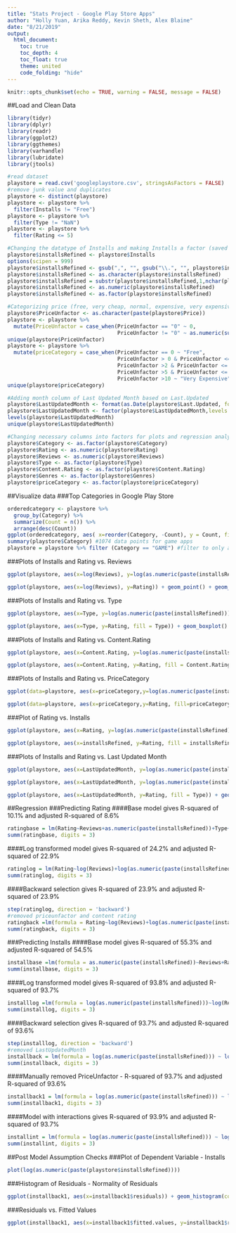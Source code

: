 ```yaml
---
title: "Stats Project - Google Play Store Apps"
author: "Holly Yuan, Arika Reddy, Kevin Sheth, Alex Blaine"
date: "8/21/2019"
output:
  html_document:
    toc: true
    toc_depth: 4
    toc_float: true
    theme: united
    code_folding: "hide"
---
```


```r
knitr::opts_chunk$set(echo = TRUE, warning = FALSE, message = FALSE)
```

##Load and Clean Data
```r
library(tidyr)
library(dplyr)
library(readr)
library(ggplot2) 
library(ggthemes)
library(varhandle)
library(lubridate)
library(jtools)

#read dataset
playstore = read.csv('googleplaystore.csv', stringsAsFactors = FALSE)
#remove junk value and duplicates
playstore <- distinct(playstore)
playstore <- playstore %>%
  filter(Installs != "Free")
playstore <- playstore %>%
  filter(Type != "NaN")
playstore <- playstore %>%
  filter(Rating <= 5)
```

```r
#Changing the datatype of Installs and making Installs a factor (saved as installsRefined)
playstore$installsRefined <- playstore$Installs
options(scipen = 999)
playstore$installsRefined <- gsub(",", "", gsub("\\.", "", playstore$installsRefined))
playstore$installsRefined <- as.character(playstore$installsRefined)
playstore$installsRefined = substr(playstore$installsRefined,1,nchar(playstore$installsRefined)-1)
playstore$installsRefined <- as.numeric(playstore$installsRefined)
playstore$installsRefined <- as.factor(playstore$installsRefined)

#Categorizing price (free, very cheap, normal, expensive, very expensive)
playstore$PriceUnfactor <- as.character(paste(playstore$Price))
playstore <- playstore %>%
  mutate(PriceUnfactor = case_when(PriceUnfactor == "0" ~ 0,
                                   PriceUnfactor != "0" ~ as.numeric(substring(PriceUnfactor,2))))
unique(playstore$PriceUnfactor)
playstore <- playstore %>%
  mutate(priceCategory = case_when(PriceUnfactor == 0 ~ "Free",
                                   PriceUnfactor > 0 & PriceUnfactor <= 2 ~ "Very Cheap",
                                   PriceUnfactor >2 & PriceUnfactor <= 5 ~ "Normal",
                                   PriceUnfactor >5 & PriceUnfactor <= 10 ~ "Expensive",
                                   PriceUnfactor >10 ~ "Very Expensive"))
unique(playstore$priceCategory)

#Adding month column of Last Updated Month based on Last.Updated
playstore$LastUpdatedMonth <- format(as.Date(playstore$Last.Updated, format = "%B %d, %Y"),"%b")
playstore$LastUpdatedMonth <- factor(playstore$LastUpdatedMonth,levels = c("Jan", "Feb", "Mar", "Apr", "May", "Jun", "Jul", "Aug", "Sep", "Oct", "Nov", "Dec"))
levels(playstore$LastUpdatedMonth)
unique(playstore$LastUpdatedMonth)

#Changing necessary columns into factors for plots and regression analyses
playstore$Category <- as.factor(playstore$Category)
playstore$Rating <- as.numeric(playstore$Rating)
playstore$Reviews <- as.numeric(playstore$Reviews)
playstore$Type <- as.factor(playstore$Type)
playstore$Content.Rating <- as.factor(playstore$Content.Rating)
playstore$Genres <- as.factor(playstore$Genres)
playstore$priceCategory <- as.factor(playstore$priceCategory)
```

##Visualize data
###Top Categories in Google Play Store
```r
orderedcategory <- playstore %>%
  group_by(Category) %>%
  summarize(Count = n()) %>%
  arrange(desc(Count))
ggplot(orderedcategory, aes( x=reorder(Category, -Count), y = Count, fill = Category )) + geom_bar(stat="identity") + theme(axis.text.x = element_text(angle = 90, hjust = 1, size = 7)) + theme(legend.position = "none")+labs(x = "", y = "Count")
summary(playstore$Category) #1074 data points for game apps
playstore = playstore %>% filter (Category == "GAME") #filter to only apps in the GAME category
```

###Plots of Installs and Rating vs. Reviews
```r
ggplot(playstore, aes(x=log(Reviews), y=log(as.numeric(paste(installsRefined))))) + geom_point() + geom_smooth() +guides(fill=FALSE)+labs(title = "Installs vs. Reviews", x = "Reviews", y = "Installs")

ggplot(playstore, aes(x=log(Reviews), y=Rating)) + geom_point() + geom_smooth() +guides(fill=FALSE)+labs(title = "Rating vs. Reviews", x = "Reviews", y = "Rating")
```



###Plots of Installs and Rating vs. Type
```r
ggplot(playstore, aes(x=Type, y=log(as.numeric(paste(installsRefined))), fill = Type)) + geom_boxplot() +guides(fill=FALSE)+labs(title = "Installs vs. Type", x = "Type", y = "Installs")

ggplot(playstore, aes(x=Type, y=Rating, fill = Type)) + geom_boxplot() +guides(fill=FALSE)+labs(title = "Rating vs. Type", x = "Type", y = "Rating")
```


###Plots of Installs and Rating vs. Content.Rating
```r
ggplot(playstore, aes(x=Content.Rating, y=log(as.numeric(paste(installsRefined))), fill = Content.Rating)) + geom_boxplot() + theme(axis.text.x = element_text(size = 7)) + guides(fill=FALSE)+labs(title = "Installs vs. Content Rating", x = "Content Rating", y = "Installs")

ggplot(playstore, aes(x=Content.Rating, y=Rating, fill = Content.Rating)) + geom_boxplot() + theme(axis.text.x = element_text(size = 7)) + guides(fill=FALSE)+labs(title = "Rating vs. Content Rating", x = "Content Rating", y = "Rating")
```


###Plots of Installs and Rating vs. PriceCategory
```r
ggplot(data=playstore, aes(x=priceCategory,y=log(as.numeric(paste(installsRefined))), fill=priceCategory)) + geom_boxplot() + scale_x_discrete(limits=c("Free", "Very Cheap", "Normal", "Expensive", "Very Expensive")) + labs(title = "Installs vs. Price Category", x = "Price Category", y = "Installs") + guides(fill=FALSE)

ggplot(data=playstore, aes(x=priceCategory,y=Rating, fill=priceCategory)) + geom_boxplot() + scale_x_discrete(limits=c("Free", "Very Cheap", "Normal", "Expensive", "Very Expensive")) + labs(title = "Rating vs. Price Category", x = "Price Category", y = "Rating") + guides(fill=FALSE)
```

###Plot of Rating vs. Installs
```r
ggplot(playstore, aes(x=Rating, y=log(as.numeric(paste(installsRefined))))) + geom_point() + geom_smooth() +guides(fill=FALSE)+labs(title = "Installs vs. Ratings", x = "Ratings", y = "Installs")

ggplot(playstore, aes(x=installsRefined, y=Rating, fill = installsRefined)) + geom_boxplot() + theme(axis.text.x = element_text(angle = 90, hjust = 1, size = 7)) + guides(fill=FALSE)+labs(title = "Rating vs. Installs", x = "Installs", y = "Rating")
```


###Plots of Installs and Rating vs. Last Updated Month
```r
ggplot(playstore, aes(x=LastUpdatedMonth, y=log(as.numeric(paste(installsRefined))), fill = LastUpdatedMonth)) + geom_boxplot() + labs(title = "Installs vs. Last Updated Month", x = "Last Updated Month", y = "Installs") + guides(fill=FALSE)

ggplot(playstore, aes(x=LastUpdatedMonth, y=log(as.numeric(paste(installsRefined))), fill = Type)) + geom_boxplot() + labs(title = "Installs vs. Last Updated Month by Type", x = "Last Updated Month", y = "Installs")

ggplot(playstore, aes(x=LastUpdatedMonth, y=Rating, fill = Type)) + geom_boxplot() + labs(title = "Rating vs. Last Updated Month by Type", x = "Last Updated Month", y = "Rating")
```


##Regression
###Predicting Rating
####Base model gives R-squared of 10.1% and adjusted R-squared of 8.6%
```r
ratingbase = lm(Rating~Reviews+as.numeric(paste(installsRefined))+Type+PriceUnfactor+Content.Rating+LastUpdatedMonth, data = playstore)
summ(ratingbase, digits = 3)
```


####Log transformed model gives R-squared of 24.2% and adjusted R-squared of 22.9%
```r
ratinglog = lm(Rating~log(Reviews)+log(as.numeric(paste(installsRefined)))+Type+PriceUnfactor+Content.Rating+LastUpdatedMonth, data = playstore)
summ(ratinglog, digits = 3)
```


####Backward selection gives R-squared of 23.9% and adjusted R-squared of 23.9%
```r
step(ratinglog, direction = 'backward')
#removed priceunfactor and content rating
ratingback =lm(formula = Rating~log(Reviews)+log(as.numeric(paste(installsRefined)))+Type+LastUpdatedMonth, data = playstore)
summ(ratingback, digits = 3)
```


###Predicting Installs
####Base model gives R-squared of 55.3% and adjusted R-squared of 54.5%
```r
installbase =lm(formula = as.numeric(paste(installsRefined))~Reviews+Rating+Type+PriceUnfactor+Content.Rating+LastUpdatedMonth, data = playstore)
summ(installbase, digits = 3)
```


####Log transformed model gives R-squared of 93.8% and adjusted R-squared of 93.7%
```r
installlog =lm(formula = log(as.numeric(paste(installsRefined)))~log(Reviews)+Rating+Type+PriceUnfactor+Content.Rating+LastUpdatedMonth, data = playstore)
summ(installlog, digits = 3)
```


####Backward selection gives R-squared of 93.7% and adjusted R-squared of 93.6%
```r
step(installlog, direction = 'backward')
#removed LastUpdatedMonth
installback = lm(formula = log(as.numeric(paste(installsRefined))) ~ log(Reviews) + Rating + Type + PriceUnfactor + Content.Rating, data = playstore)
summ(installback, digits = 3)
```


####Manually removed PriceUnfactor - R-squared of 93.7% and adjusted R-squared of 93.6%
```r
installback1 = lm(formula = log(as.numeric(paste(installsRefined))) ~ log(Reviews) + Rating + Type  + Content.Rating, data = playstore)
summ(installback1, digits = 3)
```


####Model with interactions gives R-squared of 93.9% and adjusted R-squared of 93.7%
```r
installint = lm(formula = log(as.numeric(paste(installsRefined))) ~ log(Reviews) + Rating + Type*LastUpdatedMonth + Content.Rating, data = playstore)
summ(installint, digits = 3)
```


##Post Model Assumption Checks
###Plot of Dependent Variable - Installs
```r
plot(log(as.numeric(paste(playstore$installsRefined))))
```

###Histogram of Residuals - Normality of Residuals
```r
ggplot(installback1, aes(x=installback1$residuals)) + geom_histogram(color = 'white', fill = 'navy')
```


###Residuals vs. Fitted Values
```r
ggplot(installback1, aes(x=installback1$fitted.values, y=installback1$residuals)) + geom_point() + geom_smooth(method = 'lm')
```





